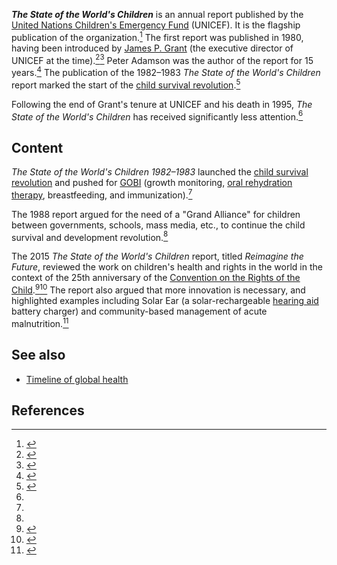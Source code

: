 {{italic title}}
'''''The State of the World's Children''''' is an annual report published by the [[United Nations Children's Emergency Fund]] (UNICEF). It is the flagship publication of the organization.<ref>{{cite web |url=http://www.unicef.org/sowc/ |title=The State of the World's Children reports}}</ref> The first report was published in 1980, having been introduced by [[James P. Grant]] (the executive director of UNICEF at the time).<ref name="1980_1995">{{cite web |url=http://www.unicef.org/about/history/index_sowc.html |title=State of the World's Children (1980-1995)}}</ref><ref>{{cite web |url=http://www.nytimes.com/1995/01/30/obituaries/james-p-grant-unicef-chief-and-aid-expert-is-dead-at-72.html |author=Barbara Crossette |date=January 30, 1995 |title=James P. Grant, Unicef Chief And Aid Expert, Is Dead at 72}}</ref> Peter Adamson was the author of the report for 15 years.<ref name="jim_grant_book">{{cite book |title=Jim Grant: UNICEF Visionary |author=Peter Adamson, Carol Bellamy, Kul Gautam, Richard Jolly, Nyi Nyi, Mary Racelis, Richard Reid, Jon Rohde |year=2001 |url=http://www.unicef.org/publications/index_4402.html |publisher=UNICEF Innocenti Research Centre}}</ref> The publication of the 1982–1983 ''The State of the World's Children'' report marked the start of the [[child survival revolution]].<ref name="fifield">{{cite book |title=A Mighty Purpose: How Jim Grant Sold the World on Saving Its Children |year= 2015 |publisher=Other Press|first=Adam |last=Fifield}}</ref>{{rp|95}}

Following the end of Grant's tenure at UNICEF and his death in 1995, ''The State of the World's Children'' has received significantly less attention.<ref name=fifield/>{{rp|390}}

==Content==

''The State of the World's Children 1982–1983'' launched the [[child survival revolution]] and pushed for [[GOBI]] (growth monitoring, [[oral rehydration therapy]], breastfeeding, and immunization).<ref name="1980_1995"/>

The 1988 report argued for the need of a "Grand Alliance" for children between governments, schools, mass media, etc., to continue the child survival and development revolution.<ref name="1980_1995"/>

The 2015 ''The State of the World's Children'' report, titled ''Reimagine the Future'', reviewed the work on children's health and rights in the world in the context of the 25th anniversary of the [[Convention on the Rights of the Child]].<ref>{{cite web |url=http://www.unicef.org/publications/files/SOWC_2015_Summary_and_Tables.pdf |title=THE STATE OF THE WORLD’S CHILDREN 2015: Executive Summary |publisher=UNICEF}}</ref><ref>{{cite web |url=http://www.crop.org/OtherResources/FurtherReading/UNICEF-The-State-of-the-Worlds-Children-in-Numbers-.aspx |title=UNICEF: The State of the World’s Children in Numbers |date=August 24, 2015 |accessdate=May 4, 2016}}</ref>  The report also argued that more innovation is necessary, and highlighted examples including Solar Ear (a solar-rechargeable [[hearing aid]] battery charger) and community-based management of acute malnutrition.<ref>{{cite web |url=http://reliefweb.int/report/world/state-world-s-children-2015-reimagine-future-innovation-every-child |title=The State of the World’s Children 2015: Reimagine the future - Innovation for every child |date = November 20, 2014 |publisher=reliefweb |accessdate=May 4, 2016}}</ref>

==See also==

* [[Timeline of global health]]

==References==

{{reflist|30em}}

